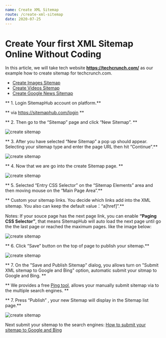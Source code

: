 ```yaml
---
name: Create XML Sitemap
route: /create-xml-sitemap
date: 2020-07-25
---
```


# Create Your first XML Sitemap Online Without Coding

In this article, we will take tech website **https://techcrunch.com/** as our example how to create sitemap for techcrunch.com.

- [Create Images Sitemap](/create-images-sitemap)
- [Create Videos Sitemap](/create-videos-sitemap)
- [Create Google News Sitemap](/create-google-news-sitemap)

** 1. Login SitemapHub account on platform.**

** via https://sitemaphub.com/login **

** 2. Then go to the “Sitemap” page and click “New Sitemap”. **

![create sitemap](../static/images/create-sitemap-01.png)

** 3. After you have selected “New Sitemap” a pop up should appear. Selecting your sitemap type and enter the page URL then hit “Continue”.**

![create sitemap](../static/images/create-sitemap-02.png)

** 4. Now that we are go into the create Sitemap page. **

![create sitemap](../static/images/create-sitemap-03.png)

** 5. Selected “Entry CSS Selector” on the “Sitemap Elements” area and then moving mouse on the “Main Page Area”.**

** Custom your sitemap links. You decide which links add into the XML sitemap. You also can keep the default value：“a[href]”.**

Notes: If your souce page has the next page link, you can enable **“Paging CSS Selector”**, that means SitemapHub will auto load the next page
until go the the last page or reached the maximum pages. like the image below:

![create sitemap](../static/images/create-sitemap-05.png)

** 6. Click “Save” button on the top of page to publish your sitemap.**

![create sitemap](../static/images/create-sitemap-04.png)

** 7. On the "Save and Publish Sitemap" dialog, you allows turn on "Submit XML sitemap to Google and Bing" option, automatic submit your sitmap to Google and Bing. **

** We provides a free [Ping tool](https://sitemaphub.com/ping-sitemap), allows your manually submit sitemap via to the multiple search engines. **

** 7. Press “Publish” , your new Sitemap will display in the Sitemap list page.**

![create sitemap](../static/images/create-sitemap-06.png)

Next submit your sitemap to the search engines: [How to submit your sitemap to Google and Bing](/submit-your-sitemap-to-google)
